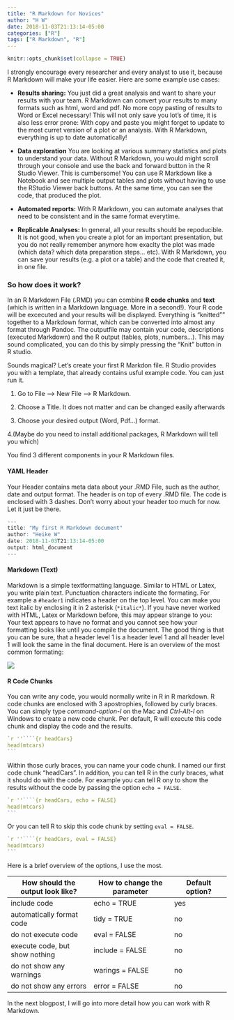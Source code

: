 ```yaml
---
title: "R Markdown for Novices"
author: "H W"
date: 2018-11-03T21:13:14-05:00
categories: ["R"]
tags: ["R Markdown", "R"]
---
```


```r
knitr::opts_chunk$set(collapse = TRUE)
```

I strongly encourage every researcher and every analyst to use it, because R Markdown will make your life easier. Here are some example use cases:


- **Results sharing:** You just did a great analysis and want to share your results with your team. R Markdown can convert your results to many formats such as html, word and pdf. No more copy pasting of results to Word or Excel necessary! This will not only save you lot's of time, it is also less error prone: With copy and paste you might forget to update to the most curret version of a plot or an analysis. With R Markdown, everything is up to date automatically! 

- **Data exploration**  You are looking at various summary statistics and plots to understand your data. Without R Markdown, you would might scroll through your console and use the back and forward button in the R Studio Viewer. This is cumbersome! You can use R Markdown like a Notebook and see multiple output tables and plots without having to use the RStudio Viewer back buttons. At the same time, you can see the code, that produced the plot. 

- **Automated reports:** With R Markdown, you can automate analyses that need to be consistent and in the same format everytime.

- **Replicable Analyses:** In general, all your results should be repoducible. It is not good, when you create a plot for an important presentation, but you do not really remember anymore how exaclty the plot was made (which data? which data preparation steps... etc). With R Markdown, you can save your results (e.g. a plot or a table) and the code that created it, in one file. 


### So how does it work?
In an R Markdown File (.RMD) you can combine **R code chunks** and **text** (which is written in a Markdown language. More in a second!). Your R code will be excecuted and your results will be displayed. Everything is "knitted"" together to a Markdown format, which can be converted into almost any format through Pandoc. The outputfile may contain your code, descriptions (executed Markdown) and the R output (tables, plots, numbers...). This may sound complicated, you can do this by simply pressing the "Knit" button in R studio.

Sounds magical? Let's create your first R Markdon file. R Studio provides you with a template, that already contains usful example code. You can just run it. 

1. Go to File --> New File --> R Markdown. 

2. Choose a Title. It does not matter and can be changed easily afterwards

3. Choose your desired output (Word, Pdf...) format.

4.(Maybe do you need to install additional packages, R Markdown will tell you which)

You find 3 different components in your R Markdown files.

#### YAML Header
Your Header contains meta data about your .RMD File, such as the author, date and output format. The header is on top of every .RMD file. The code is enclosed with 3 dashes. Don't worry about your header too much for now. Let it just be there.

```r
--- 
title: "My first R Markdown document"
author: "Heike W"
date: 2018-11-03T21:13:14-05:00
output: html_document
---
```


#### Markdown (Text)
Markdown is a simple textformatting language. Similar to HTML or Latex, you write plain text. Punctuation characters indicate the formating. For example a ` #header1` indicates a header on the top level. You can make you text italic by enclosing it in 2 asterisk (`*italic*`). If you have never worked with HTML, Latex or Markdown before, this may appear strange to you: Your text appears to have no format and you cannot see how your formatting looks like until you compile the document. The good thing is that you can be sure, that a header level 1 is a header level 1 and all header level 1 will look the same in the final document. Here is an overview of the most common formating:

![](/post/2015-07-23-r-rmarkdown_files/RMarkdownLang.png)



#### R Code Chunks
You can write any code, you would normally write in R in R markdown. R code chunks are enclosed with 3 apostrophies, followed by curly braces. You can simply type *command-option-I* on the Mac and *Ctrl-Alt-I* on Windows to create a new code chunk.  Per default, R will execute this code chunk and display the code and the results. 

````r
`r ''````{r headCars}
head(mtcars)
```
````

Within those curly braces, you can name your code chunk. I named our first code chunk "headCars". In addition, you can tell R in the curly braces, what it should do with the code. For example you can tell R ony to show the results without the code by passing the option `echo = FALSE`.

````r
`r ''````{r headCars, echo = FALSE}
head(mtcars)
```
````
Or you can tell R to skip this code chunk by setting `eval = FALSE`.

````r
`r ''````{r headCars, eval = FALSE}
head(mtcars)
```
````


Here is a brief overview of the options, I use the most.


|How should the output look like?| How to change the parameter| Default option?|
|----------------------------|---------------------------|-------------------|
|include code | echo = TRUE | yes|
|automatically format code| tidy = TRUE | no|
|do not execute code | eval = FALSE | no|
|execute code, but show nothing | include = FALSE| no|
|do not show any warnings| warings = FALSE | no|
|do not show any errors | error = FALSE | no|

In the next blogpost, I will go into more detail how you can work with R Markdown.


